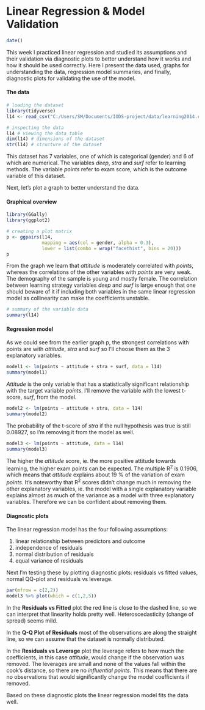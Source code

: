 # Linear Regression & Model Validation

```r
date()
```

This week I practiced linear regression and studied its assumptions and their validation via diagnostic plots to better understand how it works and how it should be used correctly. Here I present the data used, graphs for understanding the data, regression model summaries, and finally, diagnostic plots for validating the use of the model.

#### The data

```r
# loading the dataset
library(tidyverse)
l14 <- read_csv("C:/Users/SM/Documents/IODS-project/data/learning2014.csv")

# inspecting the data
l14 # viewing the data table
dim(l14) # dimensions of the dataset
str(l14) # structure of the dataset
```

This dataset has 7 variables, one of which is categorical (gender) and 6 of which are numerical. The variables *deep*, *stra* and *surf* refer to learning methods. The variable *points* refer to exam score, which is the outcome variable of this dataset.

Next, let's plot a graph to better understand the data.

#### Graphical overview

```r
library(GGally)
library(ggplot2)

# creating a plot matrix
p <- ggpairs(l14, 
             mapping = aes(col = gender, alpha = 0.3), 
             lower = list(combo = wrap("facethist", bins = 20)))
p
```

From the graph we learn that *attitude* is moderately correlated with *points*, whereas the correlations of the other variables with *points* are very weak. The demography of the sample is young and mostly female. The correlation between learning strategy variables *deep* and *surf* is large enough that one should beware of it if including both variables in the same linear regression model as collinearity can make the coefficients unstable.

```r
# summary of the variable data
summary(l14)
```

#### Regression model

As we could see from the earlier graph p, the strongest correlations with points are with *attitude*, *stra* and *surf* so I'll choose them as the 3 explanatory variables.

```r
model1 <- lm(points ~ attitude + stra + surf, data = l14)
summary(model1)
```

*Attitude* is the only variable that has a statistically significant relationship with the target variable *points*. I'll remove the variable with the lowest t-score, *surf*, from the model.

```r
model2 <- lm(points ~ attitude + stra, data = l14)
summary(model2)
```

The probability of the t-score of *stra* if the null hypothesis was true is still 0.08927, so I'm removing it from the model as well.

```r
model3 <- lm(points ~ attitude, data = l14)
summary(model3)
```

The higher the *attitude* score, ie. the more positive attitude towards learning, the higher exam points can be expected. The multiple R^2^ is 0.1906, which means that *attitude* explains about 19 % of the variation of exam *points*. It's noteworthy that R^2^ scores didn't change much in removing the other explanatory variables, ie. the model with a single explanatory variable explains almost as much of the variance as a model with three explanatory variables. Therefore we can be confident about removing them.

#### Diagnostic plots

The linear regression model has the four following assumptions:

1.  linear relationship between predictors and outcome
2.  independence of residuals
3.  normal distribution of residuals
4.  equal variance of residuals

Next I'm testing these by plotting diagnostic plots: residuals vs fitted values, normal QQ-plot and residuals vs leverage.

```r
par(mfrow = c(2,2))
model3 %>% plot(which = c(1,2,5))
```

In the **Residuals vs Fitted** plot the red line is close to the dashed line, so we can interpret that linearity holds pretty well. Heteroscedasticity (change of spread) seems mild.

In the **Q-Q Plot of Residuals** most of the observations are along the straight line, so we can assume that the dataset is normally distributed.

In the **Residuals vs Leverage** plot the leverage refers to how much the coefficients, in this case *attitude*, would change if the observation was removed. The leverages are small and none of the values fall within the cook's distance, so there are no *influential points*. This means that there are no observations that would significantly change the model coefficients if removed.

Based on these diagnostic plots the linear regression model fits the data well.
